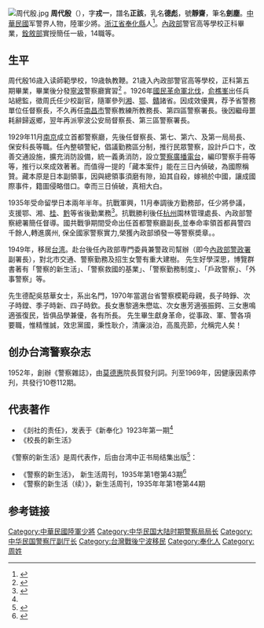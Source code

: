 [[File:周代殷.jpg|thumb]]
'''周代殷'''（{{bd|1900年|11月29日|1977年|5月19日|catIdx=J}}），字'''戎一'''，譜名'''正該'''，乳名'''德彪'''，號'''靜齋'''，筆名'''劍塵'''。[[中華民國|中華民國]]军警界人物，陸軍少將。[[浙江省|浙江省]][[奉化縣|奉化縣]]人<ref name="Zhou1">{{cite journal |author=陈国恩 |title=巴人与剡社及《新奉化》 |journal=《宁波大学学报(教育科学版)》|issue=第01期 |year=1985年}}</ref>。[[中華民國內政部|內政部]]警官高等學校正科畢業，[[中華民國銓敘部|銓敘部]]實授簡任一級，14職等。

==生平==
周代殷16歳入读師範學校，19歳執教鞭。21歳入內政部警官高等學校，正科第五期畢業，畢業後分發[[寧波|寧波]]警察廳實習<ref>{{cite web |url=http://www.zjww.gov.cn/sjxmInfo/2008-03-11/6774348.shtml |title=奉化市第三次全国文物普查简报(第4期) |publisher=浙江文物网 |author=奉化市第三次全国文物领导小组办公室 |date=2008-03-11 |access-date=2014-05-29 |archive-url=https://web.archive.org/web/20140529053059/http://www.zjww.gov.cn/sjxmInfo/2008-03-11/6774348.shtml |archive-date=2014-05-29 |dead-url=yes }}</ref>
。1926年[[國民革命軍北伐|國民革命軍北伐]]，[[俞飞鹏|俞樵峯]]出任兵站總監，徵周氏任少校副官，隨軍參列[[湘|湘]]、[[湖北省|鄂]]、[[贛|贛]]諸省。因成效優異，荐予省警務單位任督察長，不久再任[[南昌市|南昌市]]警察教練所教務長、第四區警察署長。後因繼母噩耗辭歸返鄉，翌年再派寧波公安局督察長、第三區警察署長。

1929年11月[[南京|南京]]成立首都警察廳，先後任督察長、第七、第六、及第一局局長、保安科長等職。任內整頓警紀，倡議勤務區分制，推行民眾警察，設計戶口卞，改善交通設施，擴充消防設備，統一義勇消防，設立[[警察廣播電台|警察廣播電台]]，編印警察手冊等等，推行以來成效著著。而值得一提的「藏本案件」能在三日內偵破，為國際稱贊。藏本原是日本副領事，因與總領事須磨有隙，廹其自殺，嫁禍於中國，讓成國際事件，籍圖侵略借口。幸而三日偵破，真相大白。

1935年受命留學日本兩年半年。抗戰軍興，11月奉調後方勤務部，任少將參議，支援鄂、湘、[[桂|桂]]、[[黔|黔]]等省後勤業務<ref>{{cite web|url=http://work111.blog.china.com/200707/678322.html|title=浙江奉化籍将军录|publisher=中华网|date=2007-07-21 13:59:18.0|deadurl=yes|archiveurl=https://web.archive.org/web/20140529052203/http://work111.blog.china.com/200707/678322.html|archivedate=2014-05-29|accessdate=2014-05-29}}</ref>。抗戰勝利後任[[杭州|杭州]]園林管理處長、內政部警察總署簡任督導。國共戰爭期間受命出任首都警察廳副長,並奉命率領首都員警四千餘人,轉進廣州, 保全國家警察實力,榮獲內政部頒發一等警察奬章。。

1949年，移居[[台湾|台湾]]。赴台後任內政部専門委員兼警政司幫辦（即今[[內政部警政署|內政部警政署]]副署長），對北市交通、警察勤務及招生女警有重大建樹。
先生好學深思，博覽群書著有「警察的新生活」、「警察救國的基業」、「警察勤務制度」、「戶政警察」、「外事警察」等。

先生德配吳慈華女士，系出名門，1970年當選台省警察模範母親，長子時錚、次子時鏜、季子時新、四子時欽。長女惠黎適朱懋竑、次女惠芳適張振鍔、三女惠鳴適張復民，皆俱品學兼優，各有所長。   
先生畢生獻身革命，從事政、軍、警各項要職，惟精惟誠，效忠黨國，秉性耿介，清廉淡泊，高風亮節，允稱完人矣！

==创办台湾警察杂志==
1952年，創辦《警察雜誌》，由[[莫德惠|莫德惠]]院長賀發刋詞。刋至1969年，因健康因素停刋，共發行10卷112期。

==代表著作==
* 《剡社的责任》，发表于《新奉化》1923年第一期<ref name="Zhou1"/>
* 《校長的新生活》
《警察的新生活》是周代表作，后由台湾中正书局结集出版<ref>{{cite web |url=http://tulips.ntu.edu.tw/record=b3348727*cht |title=警察的新生活 / 周代殷著 |publisher=国立台湾大学图书馆 |access-date=2014-05-29 |archive-url=https://web.archive.org/web/20140529051440/http://tulips.ntu.edu.tw/record=b3348727*cht |archive-date=2014-05-29 |dead-url=yes }}</ref>：
* 《警察的新生活》， 新生活周刊，1935年第1卷第43期<ref>{{cite web |url=http://books.google.com.na/books/about/%E8%AD%A6%E5%AF%9F%E7%9A%84%E6%96%B0%E7%94%9F%E6%B4%BB.html?hl=zh-CN&id=ZdZIAAAAMAAJ |title=警察的新生活 |publisher=谷歌图书(Google Books) |accessdate=2014-05-29 |archive-date=2019-10-18 |archive-url=https://web.archive.org/web/20191018041712/https://books.google.com.na/books/about/%E8%AD%A6%E5%AF%9F%E7%9A%84%E6%96%B0%E7%94%9F%E6%B4%BB.html?hl=zh-CN&id=ZdZIAAAAMAAJ |dead-url=no }}</ref>
* 《警察的新生活（续）》，新生活周刊，1935年年第1卷第44期

==参考链接==
{{reflist|2}}

[[Category:中華民國陸軍少將|Category:中華民國陸軍少將]]
[[Category:中华民国大陆时期警察局局长|Category:中华民国大陆时期警察局局长]]
[[Category:中华民国警察厅副厅长|Category:中华民国警察厅副厅长]]
[[Category:台灣戰後宁波移民|Category:台灣戰後宁波移民]]
[[Category:奉化人|Category:奉化人]]
[[Category:周姓|Category:周姓]]